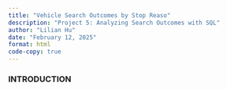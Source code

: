```yaml
---
title: "Vehicle Search Outcomes by Stop Reaso"
description: "Project 5: Analyzing Search Outcomes with SQL"
author: "Lilian Hu"
date: "February 12, 2025"
format: html
code-copy: true
---
```


### INTRODUCTION 

```r

```

